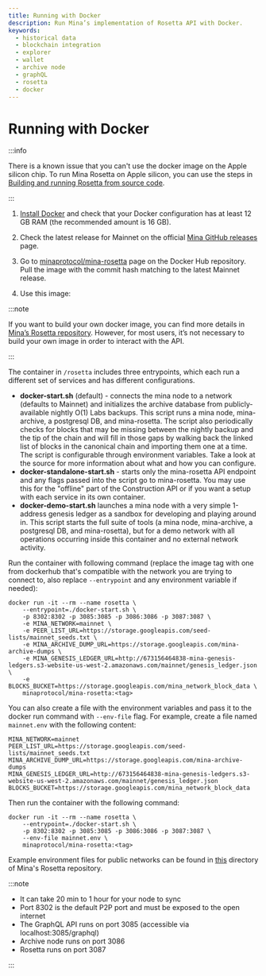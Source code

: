 ```yaml
---
title: Running with Docker
description: Run Mina’s implementation of Rosetta API with Docker.
keywords:
  - historical data
  - blockchain integration
  - explorer
  - wallet
  - archive node
  - graphQL
  - rosetta
  - docker
---
```



# Running with Docker

:::info

There is a known issue that you can't use the docker image on the Apple silicon chip.
To run Mina Rosetta on Apple silicon, you can use the steps in [Building and running Rosetta from source code](build-from-sources).

:::

1.  [Install Docker](https://www.docker.com/get-started) and check that your Docker configuration has at least 12 GB RAM (the recommended amount is 16 GB).

1. Check the latest release for Mainnet on the official [Mina GitHub releases](https://github.com/MinaProtocol/mina/releases) page.

1. Go to [minaprotocol/mina-rosetta](https://hub.docker.com/r/minaprotocol/mina-rosetta) page on the Docker Hub repository. Pull the image with the commit hash matching to the latest Mainnet release.

1. Use this image:


:::note

If you want to build your own docker image, you can find more details in [Mina’s Rosetta repository](https://github.com/MinaProtocol/mina/blob/develop/src/app/rosetta/README.md). However, for most users, it’s not necessary to build your own image in order to interact with the API.

:::

The container in `/rosetta` includes three entrypoints, which each run a different set of services and has different configurations.

- **docker-start.sh** (default) - connects the mina node to a network (defaults to Mainnet) and initializes the archive database from publicly-available nightly O(1) Labs backups. This script runs a mina node, mina-archive, a postgresql DB, and mina-rosetta. The script also periodically checks for blocks that may be missing between the nightly backup and the tip of the chain and will fill in those gaps by walking back the linked list of blocks in the canonical chain and importing them one at a time. The script is configurable through environment variables. Take a look at the source for more information about what and how you can configure.
- **docker-standalone-start.sh** - starts only the mina-rosetta API endpoint and any flags passed into the script go to mina-rosetta. You may use this for the "offline" part of the Construction API or if you want a setup with each service in its own container.
- **docker-demo-start.sh** launches a mina node with a very simple 1-address genesis ledger as a sandbox for developing and playing around in. This script starts the full suite of tools (a mina node, mina-archive, a postgresql DB, and mina-rosetta), but for a demo network with all operations occurring inside this container and no external network activity.

Run the container with following command (replace the image tag with one from dockerhub that's compatible with the network you are trying to connect to, also replace `--entrypoint` and any environment variable if needed):

    docker run -it --rm --name rosetta \
        --entrypoint=./docker-start.sh \
        -p 8302:8302 -p 3085:3085 -p 3086:3086 -p 3087:3087 \
        -e MINA_NETWORK=mainnet \
        -e PEER_LIST_URL=https://storage.googleapis.com/seed-lists/mainnet_seeds.txt \
        -e MINA_ARCHIVE_DUMP_URL=https://storage.googleapis.com/mina-archive-dumps \
        -e MINA_GENESIS_LEDGER_URL=http://673156464838-mina-genesis-ledgers.s3-website-us-west-2.amazonaws.com/mainnet/genesis_ledger.json \
        -e BLOCKS_BUCKET=https://storage.googleapis.com/mina_network_block_data \
        minaprotocol/mina-rosetta:<tag>

You can also create a file with the environment variables and pass it to the docker run command with `--env-file` flag. For example, create a file named `mainnet.env` with the following content:

    MINA_NETWORK=mainnet
    PEER_LIST_URL=https://storage.googleapis.com/seed-lists/mainnet_seeds.txt
    MINA_ARCHIVE_DUMP_URL=https://storage.googleapis.com/mina-archive-dumps
    MINA_GENESIS_LEDGER_URL=http://673156464838-mina-genesis-ledgers.s3-website-us-west-2.amazonaws.com/mainnet/genesis_ledger.json
    BLOCKS_BUCKET=https://storage.googleapis.com/mina_network_block_data

Then run the container with the following command:

    docker run -it --rm --name rosetta \
        --entrypoint=./docker-start.sh \
        -p 8302:8302 -p 3085:3085 -p 3086:3086 -p 3087:3087 \
        --env-file mainnet.env \
        minaprotocol/mina-rosetta:<tag>

Example environment files for public networks can be found in [this](https://github.com/MinaProtocol/mina/blob/develop/src/app/rosetta/scripts) directory of Mina's Rosetta repository.

:::note

- It can take 20 min to 1 hour for your node to sync
- Port 8302 is the default P2P port and must be exposed to the open internet
- The GraphQL API runs on port 3085 (accessible via localhost:3085/graphql)
- Archive node runs on port 3086
- Rosetta runs on port 3087

:::
